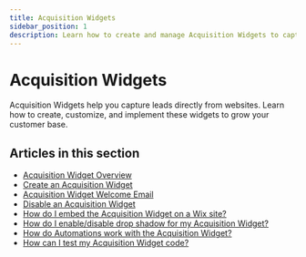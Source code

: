 ```yaml
---
title: Acquisition Widgets
sidebar_position: 1
description: Learn how to create and manage Acquisition Widgets to capture leads on websites.
---
```


# Acquisition Widgets

Acquisition Widgets help you capture leads directly from websites. Learn how to create, customize, and implement these widgets to grow your customer base.

## Articles in this section

- [Acquisition Widget Overview](/marketing/acquisition-widgets/acquisition-widget-overview)
- [Create an Acquisition Widget](/marketing/acquisition-widgets/create-acquisition-widget)
- [Acquisition Widget Welcome Email](/marketing/acquisition-widgets/acquisition-widget-welcome-email)
- [Disable an Acquisition Widget](/marketing/acquisition-widgets/disable-acquisition-widget)
- [How do I embed the Acquisition Widget on a Wix site?](/marketing/acquisition-widgets/embed-acquisition-widget-wix)
- [How do I enable/disable drop shadow for my Acquisition Widget?](/marketing/acquisition-widgets/enable-disable-drop-shadow)
- [How do Automations work with the Acquisition Widget?](/marketing/acquisition-widgets/automations-with-acquisition-widget)
- [How can I test my Acquisition Widget code?](/marketing/acquisition-widgets/test-acquisition-widget-code)